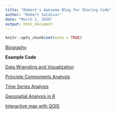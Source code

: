 ```yaml
---
title: "Robert's Awesome Blog for Sharing Code"
author: "Robert Saldivar"
date: "March 1, 2020"
output: html_document
---
```


```r
knitr::opts_chunk$set(echo = TRUE)
```

[Biography](https://robertsaldivar.github.io/Saldivar_Website/biography)


**Example Code**


[Data Wrangling and Visualization](https://robertsaldivar.github.io/Saldivar_Website/Wrangling_Visualization)


[Principle Components Analysis](https://robertsaldivar.github.io/Saldivar_Website/PCA)

[Time Series Analysis](https://robertsaldivar.github.io/Saldivar_Website/time_series)


[Geospatial Analysis in R](https://robertsaldivar.github.io/Saldivar_Website/Hawaii_Maps)



[Interactive map with QGIS](https://robertsaldivar.github.io/ESM267-web/qgis2web/#7/43.871/-73.293)





